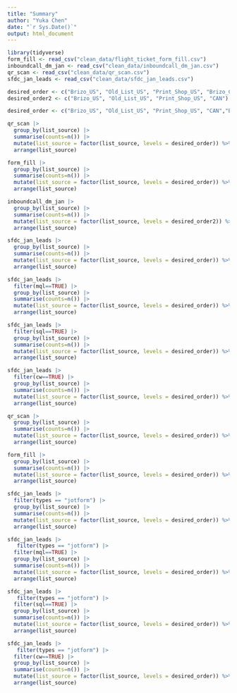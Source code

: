 ```yaml
---
title: "Summary"
author: "Yuka Chen"
date: "`r Sys.Date()`"
output: html_document
---
```


```r
library(tidyverse)
form_fill <- read_csv("clean_data/flight_ticket_form_fill.csv")
inboundcall_dm_jan <- read_csv("clean_data/inboundcall_dm_jan.csv")
qr_scan <- read_csv("clean_data/qr_scan.csv")
sfdc_jan_leads <- read_csv("clean_data/sfdc_jan_leads.csv")

desired_order <- c("Brizo_US", "Old_List_US", "Print_Shop_US", "Brizo_CAN", "Oldlist_CAN", "Print_Shop_CAN")
desired_order2 <- c("Brizo_US", "Old_List_US", "Print_Shop_US", "CAN")

desired_order <- c("Brizo_US", "Old_List_US", "Print_Shop_US", "CAN","Brizo_CAN", "Oldlist_CAN", "Print_Shop_CAN")

```

```r
qr_scan |> 
  group_by(list_source) |> 
  summarise(counts=n()) |> 
  mutate(list_source = factor(list_source, levels = desired_order)) %>% 
  arrange(list_source)

form_fill |>    
  group_by(list_source) |> 
  summarise(counts=n()) |> 
  mutate(list_source = factor(list_source, levels = desired_order)) %>% 
  arrange(list_source)

inboundcall_dm_jan |> 
  group_by(list_source) |> 
  summarise(counts=n()) |> 
  mutate(list_source = factor(list_source, levels = desired_order2)) %>% 
  arrange(list_source)

sfdc_jan_leads |> 
  group_by(list_source) |> 
  summarise(counts=n()) |> 
  mutate(list_source = factor(list_source, levels = desired_order)) %>% 
  arrange(list_source)

sfdc_jan_leads |> 
  filter(mql==TRUE) |> 
  group_by(list_source) |> 
  summarise(counts=n()) |> 
  mutate(list_source = factor(list_source, levels = desired_order)) %>% 
  arrange(list_source)

sfdc_jan_leads |> 
  filter(sql==TRUE) |> 
  group_by(list_source) |> 
  summarise(counts=n()) |> 
  mutate(list_source = factor(list_source, levels = desired_order)) %>% 
  arrange(list_source)

sfdc_jan_leads |> 
  filter(cw==TRUE) |> 
  group_by(list_source) |> 
  summarise(counts=n()) |> 
  mutate(list_source = factor(list_source, levels = desired_order)) %>% 
  arrange(list_source)
```


```r
qr_scan |> 
  group_by(list_source) |> 
  summarise(counts=n()) |> 
  mutate(list_source = factor(list_source, levels = desired_order)) %>% 
  arrange(list_source)

form_fill |>    
  group_by(list_source) |> 
  summarise(counts=n()) |> 
  mutate(list_source = factor(list_source, levels = desired_order)) %>% 
  arrange(list_source)

sfdc_jan_leads |> 
  filter(types == "jotform") |> 
  group_by(list_source) |> 
  summarise(counts=n()) |> 
  mutate(list_source = factor(list_source, levels = desired_order)) %>% 
  arrange(list_source)

sfdc_jan_leads |> 
   filter(types == "jotform") |> 
  filter(mql==TRUE) |> 
  group_by(list_source) |> 
  summarise(counts=n()) |> 
  mutate(list_source = factor(list_source, levels = desired_order)) %>% 
  arrange(list_source)

sfdc_jan_leads |> 
   filter(types == "jotform") |> 
  filter(sql==TRUE) |> 
  group_by(list_source) |> 
  summarise(counts=n()) |> 
  mutate(list_source = factor(list_source, levels = desired_order)) %>% 
  arrange(list_source)

sfdc_jan_leads |> 
   filter(types == "jotform") |> 
  filter(cw==TRUE) |> 
  group_by(list_source) |> 
  summarise(counts=n()) |> 
  mutate(list_source = factor(list_source, levels = desired_order)) %>% 
  arrange(list_source)
```


